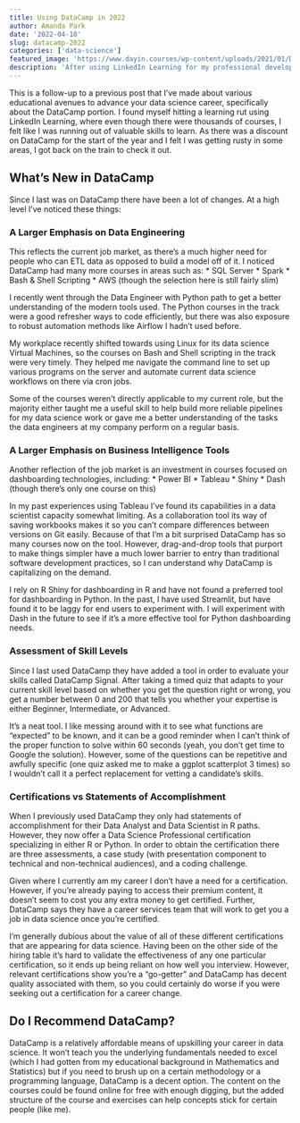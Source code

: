 ```yaml
---
title: Using DataCamp in 2022
author: Amanda Park
date: '2022-04-18'
slug: datacamp-2022
categories: ['data-science']
featured_image: 'https://www.dayin.courses/wp-content/uploads/2021/01/DataCamp-Logo-2.png'
description: 'After using LinkedIn Learning for my professional development needs the past couple of years, I have returned to DataCamp to see what they currently offer for data analytics professionals.'
---
```


This is a follow-up to a previous post that I've made about various educational avenues to advance your data science career, specifically about the DataCamp portion. I found myself hitting a learning rut using LinkedIn Learning, where even though there were thousands of courses, I felt like I was running out of valuable skills to learn. As there was a discount on DataCamp for the start of the year and I felt I was getting rusty in some areas, I got back on the train to check it out.

## What's New in DataCamp

Since I last was on DataCamp there have been a lot of changes. At a high level I've noticed these things:

### A Larger Emphasis on Data Engineering

This reflects the current job market, as there's a much higher need for people who can ETL data as opposed to build a model off of it. I noticed DataCamp had many more courses in areas such as:
* SQL Server
* Spark 
* Bash & Shell Scripting
* AWS (though the selection here is still fairly slim)

I recently went through the Data Engineer with Python path to get a better understanding of the modern tools used. The Python courses in the track were a good refresher ways to code efficiently, but there was also exposure to robust automation methods like Airflow I hadn't used before.

My workplace recently shifted towards using Linux for its data science Virtual Machines, so the courses on Bash and Shell scripting in the track were very timely. They helped me navigate the command line to set up various programs on the server and automate current data science workflows on there via cron jobs. 

Some of the courses weren't directly applicable to my current role, but the majority either taught me a useful skill to help build more reliable pipelines for my data science work or gave me a better understanding of the tasks the data engineers at my company perform on a regular basis.

### A Larger Emphasis on Business Intelligence Tools

Another reflection of the job market is an investment in courses focused on dashboarding technologies, including:
* Power BI
* Tableau
* Shiny
* Dash (though there's only one course on this)

In my past experiences using Tableau I've found its capabilities in a data scientist capacity somewhat limiting. As a collaboration tool its way of saving workbooks makes it so you can't compare differences between versions on Git easily. Because of that I'm a bit surprised DataCamp has so many courses now on the tool. However, drag-and-drop tools that purport to make things simpler have a much lower barrier to entry than traditional software development practices, so I can understand why DataCamp is capitalizing on the demand.

I rely on R Shiny for dashboarding in R and have not found a preferred tool for dashboarding in Python. In the past, I have used Streamlit, but have found it to be laggy for end users to experiment with. I will experiment with Dash in the future to see if it's a more effective tool for Python dashboarding needs.

### Assessment of Skill Levels

Since I last used DataCamp they have added a tool in order to evaluate your skills called DataCamp Signal. After taking a timed quiz that adapts to your current skill level based on whether you get the question right or wrong, you get a number between 0 and 200 that tells you whether your expertise is either Beginner, Intermediate, or Advanced. 

It's a neat tool. I like messing around with it to see what functions are "expected" to be known, and it can be a good reminder when I can't think of the proper function to solve within 60 seconds (yeah, you don't get time to Google the solution). However, some of the questions can be repetitive and awfully specific (one quiz asked me to make a ggplot scatterplot 3 times) so I wouldn't call it a perfect replacement for vetting a candidate's skills. 

### Certifications vs Statements of Accomplishment

When I previously used DataCamp they only had statements of accomplishment for their Data Analyst and Data Scientist in R paths. However, they now offer a Data Science Professional certification specializing in either R or Python. In order to obtain the certification there are three assessments, a case study (with presentation component to technical and non-technical audiences), and a coding challenge. 

Given where I currently am my career I don't have a need for a certification. However, if you're already paying to access their premium content, it doesn't seem to cost you any extra money to get certified. Further, DataCamp says they have a career services team that will work to get you a job in data science once you're certified. 

I'm generally dubious about the value of all of these different certifications that are appearing for data science. Having been on the other side of the hiring table it's hard to validate the effectiveness of any one particular certification, so it ends up being reliant on how well you interview. However, relevant certifications show you're a "go-getter" and DataCamp has decent quality associated with them, so you could certainly do worse if you were seeking out a certification for a career change.

## Do I Recommend DataCamp?

DataCamp is a relatively affordable means of upskilling your career in data science. It won't teach you the underlying fundamentals needed to excel (which I had gotten from my educational background in Mathematics and Statistics) but if you need to brush up on a certain methodology or a programming language, DataCamp is a decent option. The content on the courses could be found online for free with enough digging, but the added structure of the course and exercises can help concepts stick for certain people (like me). 